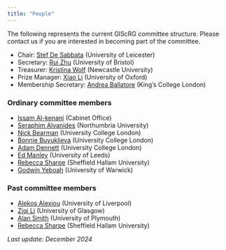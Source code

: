 ```yaml
---
title: "People"
---
```


The following represents the current GIScRG committee structure. Please contact us if you are interested in becoming part of the committee.

- Chair: [Stef De Sabbata](https://sdesabbata.github.io/) (University of Leicester)
- Secretary: [Rui Zhu](https://www.bristol.ac.uk/people/person/Rui-Zhu-8537f231-1192-41d4-b8ff-ddc52cca4dfb/) (University of Bristol)
- Treasurer: [Kristina Wolf](https://www.ncl.ac.uk/engineering/staff/profile/kristinawolf.html) (Newcastle University)
- Prize Manager: [Xiao Li](https://www.tsu.ox.ac.uk/people/xli.html) (University of Oxford)
- Membership Secretary: [Andrea Ballatore](https://aballatore.space/) (King's College London)

### Ordinary committee members

- [Issam Al-kenani](https://www.linkedin.com/in/issam-al-kenani-14691b53/) (Cabinet Office)
- [Seraphim Alvanides](https://www.northumbria.ac.uk/about-us/our-staff/a/seraphim-alvanides/) (Northumbria University)
- [Nick Bearman](https://www.ucl.ac.uk/geospatial-analytics/people/nick-bearman) (University College London)
- [Bonnie Buyuklieva](https://bonnie-buyuklieva.github.io/) (University College London)
- [Adam Dennett](https://www.ucl.ac.uk/bartlett/casa/dr-adam-dennett) (University College London)
- [Ed Manley](https://environment.leeds.ac.uk/geography/staff/9293/professor-ed-manley) (University of Leeds)
- [Rebecca Sharpe](https://www.shu.ac.uk/about-us/our-people/staff-profiles/rebecca-sharpe#content) (Sheffield Hallam University)
- [Godwin Yeboah](https://warwick.ac.uk/fac/arts/schoolforcross-facultystudies/igsd/about/people/gyeboah/) (University of Warwick)

### Past committee members

- [Alekos Alexiou](http://geographicdatascience.com/people/#alekosalexiou) (University of Liverpool)
- [Ziqi Li](https://www.gla.ac.uk/schools/ges/staff/ziqili/) (University of Glasgow)
- [Alan Smith](https://www.plymouth.ac.uk/staff/alan-smith) (University of Plymouth)
- [Rebecca Sharpe](https://www.shu.ac.uk/about-us/our-people/staff-profiles/rebecca-sharpe) (Sheffield Hallam University)

_Last update: December 2024_
